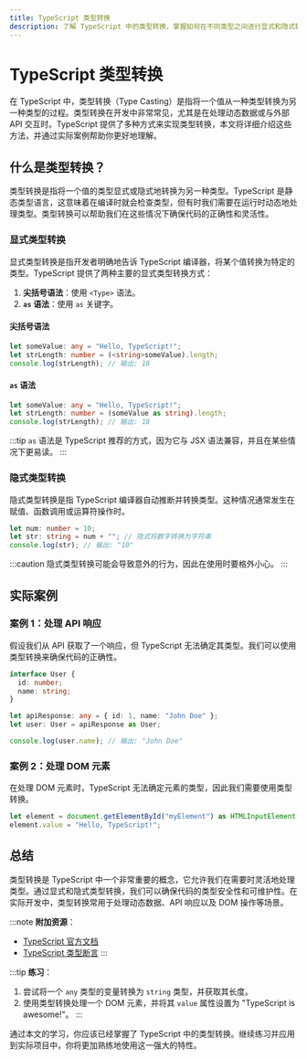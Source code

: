 ```yaml
---
title: TypeScript 类型转换
description: 了解 TypeScript 中的类型转换，掌握如何在不同类型之间进行显式和隐式转换，并通过实际案例加深理解。
---
```


# TypeScript 类型转换

在 TypeScript 中，类型转换（Type Casting）是指将一个值从一种类型转换为另一种类型的过程。类型转换在开发中非常常见，尤其是在处理动态数据或与外部 API 交互时。TypeScript 提供了多种方式来实现类型转换，本文将详细介绍这些方法，并通过实际案例帮助你更好地理解。

## 什么是类型转换？

类型转换是指将一个值的类型显式或隐式地转换为另一种类型。TypeScript 是静态类型语言，这意味着在编译时就会检查类型，但有时我们需要在运行时动态地处理类型。类型转换可以帮助我们在这些情况下确保代码的正确性和灵活性。

### 显式类型转换

显式类型转换是指开发者明确地告诉 TypeScript 编译器，将某个值转换为特定的类型。TypeScript 提供了两种主要的显式类型转换方式：

1. **尖括号语法**：使用 `<Type>` 语法。
2. **`as` 语法**：使用 `as` 关键字。

#### 尖括号语法

```typescript
let someValue: any = "Hello, TypeScript!";
let strLength: number = (<string>someValue).length;
console.log(strLength); // 输出: 18
```

#### `as` 语法

```typescript
let someValue: any = "Hello, TypeScript!";
let strLength: number = (someValue as string).length;
console.log(strLength); // 输出: 18
```

:::tip
`as` 语法是 TypeScript 推荐的方式，因为它与 JSX 语法兼容，并且在某些情况下更易读。
:::

### 隐式类型转换

隐式类型转换是指 TypeScript 编译器自动推断并转换类型。这种情况通常发生在赋值、函数调用或运算符操作时。

```typescript
let num: number = 10;
let str: string = num + ""; // 隐式将数字转换为字符串
console.log(str); // 输出: "10"
```

:::caution
隐式类型转换可能会导致意外的行为，因此在使用时要格外小心。
:::

## 实际案例

### 案例 1：处理 API 响应

假设我们从 API 获取了一个响应，但 TypeScript 无法确定其类型。我们可以使用类型转换来确保代码的正确性。

```typescript
interface User {
  id: number;
  name: string;
}

let apiResponse: any = { id: 1, name: "John Doe" };
let user: User = apiResponse as User;

console.log(user.name); // 输出: "John Doe"
```

### 案例 2：处理 DOM 元素

在处理 DOM 元素时，TypeScript 无法确定元素的类型，因此我们需要使用类型转换。

```typescript
let element = document.getElementById("myElement") as HTMLInputElement;
element.value = "Hello, TypeScript!";
```

## 总结

类型转换是 TypeScript 中一个非常重要的概念，它允许我们在需要时灵活地处理类型。通过显式和隐式类型转换，我们可以确保代码的类型安全性和可维护性。在实际开发中，类型转换常用于处理动态数据、API 响应以及 DOM 操作等场景。

:::note
**附加资源**：
- [TypeScript 官方文档](https://www.typescriptlang.org/docs/)
- [TypeScript 类型断言](https://www.typescriptlang.org/docs/handbook/2/everyday-types.html#type-assertions)
:::

:::tip
**练习**：
1. 尝试将一个 `any` 类型的变量转换为 `string` 类型，并获取其长度。
2. 使用类型转换处理一个 DOM 元素，并将其 `value` 属性设置为 "TypeScript is awesome!"。
:::

通过本文的学习，你应该已经掌握了 TypeScript 中的类型转换。继续练习并应用到实际项目中，你将更加熟练地使用这一强大的特性。